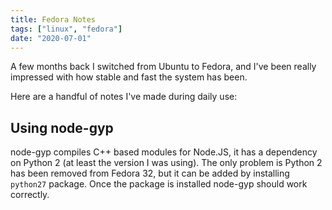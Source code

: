 ```yaml
---
title: Fedora Notes
tags: ["linux", "fedora"]
date: "2020-07-01"
---
```


A few months back I switched from Ubuntu to Fedora, and I've been really impressed with how stable and fast the system has been.

Here are a handful of notes I've made during daily use:

## Using node-gyp

node-gyp compiles C++ based modules for Node.JS, it has a dependency on Python 2 (at least the version I was using).
The only problem is Python 2 has been removed from Fedora 32, but it can be added by installing `python27` package.
Once the package is installed node-gyp should work correctly.
